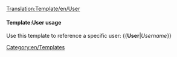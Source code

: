 <noinclude>[[Translation:Template/en/User]]</noinclude><includeonly>[[User:{{{1}}}|{{{1}}}]]</includeonly>
<noinclude> 
====Template:User usage==== 
Use this template to reference a specific user: 
<nowiki>{{</nowiki>'''User'''|''Username''<nowiki>}}</nowiki> </noinclude>
<noinclude>
[[Category:en/Templates]]
</noinclude>